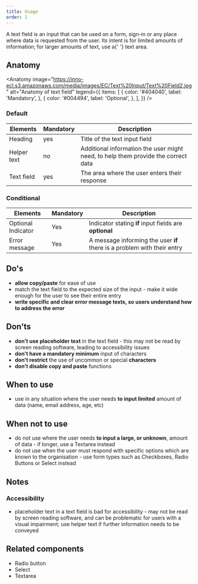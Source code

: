 ```yaml
---
title: Usage
order: 1
---
```



<Paragraph size="lead">
  A text field is an input that can be used on a form, sign-in or any place
  where data is requested from the user. Its intent is for limited amounts of
  information; for larger amounts of text, use a{' '}
  <Link to="/eu/components/forms/text-area/usage/">text area</Link>.
</Paragraph>

## Anatomy

<Anatomy
  image="https://inno-ecl.s3.amazonaws.com/media/images/EC/Text%20Input/Text%20Field2.jpg"
  alt="Anatomy of text field"
  legend={{
    items: [
      {
        color: '#404040',
        label: 'Mandatory',
      },
      {
        color: '#004494',
        label: 'Optional',
      },
    ],
  }}
/>

### Default

| Elements    | Mandatory | Description                                                                       |
| ----------- | --------- | --------------------------------------------------------------------------------- |
| Heading     | yes       | Title of the text input field                                                     |
| Helper text | no        | Additional information the user might need, to help them provide the correct data |
| Text field  | yes       | The area where the user enters their response                                     |

### Conditional

| Elements           | Mandatory | Description                                                             |
| ------------------ | --------- | ----------------------------------------------------------------------- |
| Optional Indicator | Yes       | Indicator stating **if** input fields are **optional**                  |
| Error message      | Yes       | A message informing the user **if** there is a problem with their entry |

## Do's

- **allow copy/paste** for ease of use
- match the text field to the expected size of the input - make it wide enough for the user to see their entire entry
- **write specific and clear error message texts, so users understand how to address the error**

## Don'ts

- **don't use placeholder text** in the text field - this may not be read by screen reading software, leading to accessibility issues
- **don't have a mandatory minimum** input of characters
- **don't restrict** the use of uncommon or special **characters**
- **don't disable copy and paste** functions

## When to use

- use in any situation where the user needs **to input limited** amount of data (name, email address, age, etc)

## When not to use

- do not use where the user needs **to input a large, or unknown**, amount of data - if longer, use a <Link to="/eu/components/forms/text-area/usage/">Textarea</Link> instead
- do not use when the user must respond with specific options which are known to the organisation - use form types such as Checkboxes, <Link to="/eu/components/forms/radio/usage/">Radio Buttons</Link> or <Link to="/eu/components/forms/select/usage/">Select</Link> instead

## Notes

### Accessibility

- placeholder text in a text field is bad for accessibility - may not be read by screen reading software, and can be problematic for users with a visual impairment; use helper text if further information needs to be conveyed

## Related components

- <Link to="/eu/components/forms/radio/usage/">Radio button</Link>
- <Link to="/eu/components/forms/select/usage/">Select</Link>
- <Link to="/eu/components/forms/text-area/usage/">Textarea</Link>

